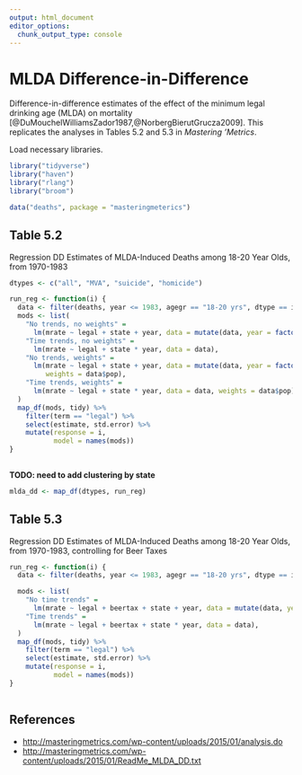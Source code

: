 ```yaml
---
output: html_document
editor_options: 
  chunk_output_type: console
---
```


# MLDA Difference-in-Difference

Difference-in-difference estimates of the effect of the minimum legal drinking age (MLDA) on mortality [@DuMouchelWilliamsZador1987,@NorbergBierutGrucza2009].
This replicates the analyses in Tables 5.2 and 5.3 in *Mastering 'Metrics*.

Load necessary libraries.
```r
library("tidyverse")
library("haven")
library("rlang")
library("broom")
```

```r
data("deaths", package = "masteringmeterics")
```


## Table 5.2

Regression DD Estimates of MLDA-Induced Deaths among 18-20 Year Olds, from 1970-1983

```r
dtypes <- c("all", "MVA", "suicide", "homicide")
```


```r
run_reg <- function(i) {
  data <- filter(deaths, year <= 1983, agegr == "18-20 yrs", dtype == i)
  mods <- list(
    "No trends, no weights" = 
      lm(mrate ~ legal + state + year, data = mutate(data, year = factor(year))),
    "Time trends, no weights" = 
      lm(mrate ~ legal + state * year, data = data),
    "No trends, weights" =
      lm(mrate ~ legal + state + year, data = mutate(data, year = factor(year)),
         weights = data$pop),
    "Time trends, weights" = 
      lm(mrate ~ legal + state * year, data = data, weights = data$pop)
  )
  map_df(mods, tidy) %>%
    filter(term == "legal") %>%
    select(estimate, std.error) %>%
    mutate(response = i,
           model = names(mods))
}
                 
```

**TODO: need to add clustering by state**

```r
mlda_dd <- map_df(dtypes, run_reg)
```


## Table 5.3

Regression DD Estimates of MLDA-Induced Deaths among 18-20 Year Olds, from 1970-1983, controlling for Beer Taxes

```r
run_reg <- function(i) {
  data <- filter(deaths, year <= 1983, agegr == "18-20 yrs", dtype == i)

  mods <- list(
    "No time trends" = 
      lm(mrate ~ legal + beertax + state + year, data = mutate(data, year = factor(year))),
    "Time trends" = 
      lm(mrate ~ legal + beertax + state * year, data = data),
  )
  map_df(mods, tidy) %>%
    filter(term == "legal") %>%
    select(estimate, std.error) %>%
    mutate(response = i,
           model = names(mods))
}
                 
```

## References

- <http://masteringmetrics.com/wp-content/uploads/2015/01/analysis.do>
- <http://masteringmetrics.com/wp-content/uploads/2015/01/ReadMe_MLDA_DD.txt>
